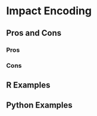# Impact Encoding {#sec-impact-encoding}

## Pros and Cons

### Pros

### Cons

## R Examples

## Python Examples
